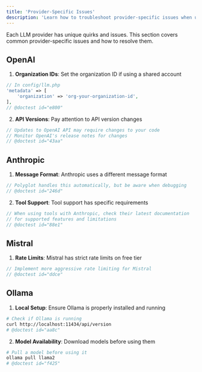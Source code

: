 ```yaml
---
title: 'Provider-Specific Issues'
description: 'Learn how to troubleshoot provider-specific issues when using Polyglot.'
---
```


Each LLM provider has unique quirks and issues. This section covers common provider-specific issues and how to resolve them.


## OpenAI

1. **Organization IDs**: Set the organization ID if using a shared account
```php
// In config/llm.php
'metadata' => [
    'organization' => 'org-your-organization-id',
],
// @doctest id="e800"
```

2. **API Versions**: Pay attention to API version changes
```php
// Updates to OpenAI API may require changes to your code
// Monitor OpenAI's release notes for changes
// @doctest id="43aa"
```

## Anthropic

1. **Message Format**: Anthropic uses a different message format
```php
// Polyglot handles this automatically, but be aware when debugging
// @doctest id="246d"
```

2. **Tool Support**: Tool support has specific requirements
```php
// When using tools with Anthropic, check their latest documentation
// for supported features and limitations
// @doctest id="88e1"
```

## Mistral

1. **Rate Limits**: Mistral has strict rate limits on free tier
```php
// Implement more aggressive rate limiting for Mistral
// @doctest id="ddce"
```


## Ollama

1. **Local Setup**: Ensure Ollama is properly installed and running
```bash
# Check if Ollama is running
curl http://localhost:11434/api/version
# @doctest id="aa8c"
```

2. **Model Availability**: Download models before using them
```bash
# Pull a model before using it
ollama pull llama2
# @doctest id="f425"
```
